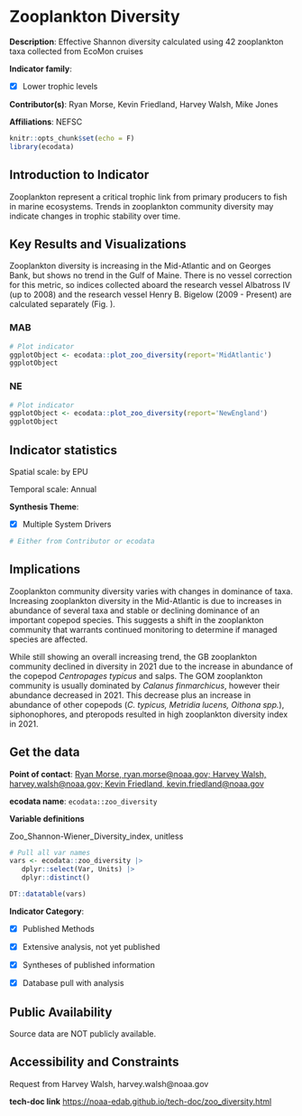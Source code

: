 # Zooplankton Diversity

**Description**: Effective Shannon diversity calculated using 42 zooplankton taxa collected from EcoMon cruises

**Indicator family**: 

- [X] Lower trophic levels


**Contributor(s)**: Ryan Morse, Kevin Friedland, Harvey Walsh, Mike Jones

**Affiliations**: NEFSC

```{r echo=FALSE}
knitr::opts_chunk$set(echo = F)
library(ecodata)
```
## Introduction to Indicator
Zooplankton represent a critical trophic link from primary producers to fish in marine ecosystems. Trends in zooplankton community diversity may indicate changes in trophic stability over time.

## Key Results and Visualizations
Zooplankton diversity is increasing in the Mid-Atlantic and on Georges Bank, but shows no trend in the Gulf of Maine. There is no vessel correction for this metric, so indices collected aboard the research vessel Albatross IV (up to 2008) and the research vessel Henry B. Bigelow (2009 - Present) are calculated separately (Fig. ).

### MAB

```{r plot_zoo_diversityMAB}
# Plot indicator
ggplotObject <- ecodata::plot_zoo_diversity(report='MidAtlantic')
ggplotObject
```

### NE

```{r plot_zoo_diversityNE}
# Plot indicator
ggplotObject <- ecodata::plot_zoo_diversity(report='NewEngland')
ggplotObject
```


## Indicator statistics 
Spatial scale: by EPU

Temporal scale: Annual

**Synthesis Theme**:

- [X] Multiple System Drivers


```{r autostats_zoo_diversity}
# Either from Contributor or ecodata
```

## Implications
Zooplankton community diversity varies with changes in dominance of taxa. Increasing zooplankton diversity in the Mid-Atlantic is due to increases in abundance of several taxa and stable or declining dominance of an important copepod species. This suggests a shift in the zooplankton community that warrants continued monitoring to determine if managed species are affected. 

While still showing an overall increasing trend, the GB zooplankton community declined in diversity in 2021 due to the increase in abundance of the copepod *Centropages typicus* and salps. The GOM zooplankton community is usually dominated by *Calanus finmarchicus*, however their abundance decreased in 2021. This decrease plus an increase in abundance of other copepods (*C. typicus, Metridia lucens, Oithona spp.*), siphonophores, and pteropods resulted in high zooplankton diversity index in 2021.

## Get the data

**Point of contact**: [Ryan Morse, ryan.morse@noaa.gov; Harvey Walsh, harvey.walsh@noaa.gov; Kevin Friedland, kevin.friedland@noaa.gov](mailto:Ryan Morse, ryan.morse@noaa.gov; Harvey Walsh, harvey.walsh@noaa.gov; Kevin Friedland, kevin.friedland@noaa.gov){.email}

**ecodata name**: `ecodata::zoo_diversity`

**Variable definitions**

Zoo_Shannon-Wiener_Diversity_index, unitless

```{r vars_zoo_diversity}
# Pull all var names
vars <- ecodata::zoo_diversity |>
   dplyr::select(Var, Units) |>
   dplyr::distinct()

DT::datatable(vars)
```
**Indicator Category**:

- [X] Published Methods
- [X] Extensive analysis, not yet published
- [X] Syntheses of published information
- [X] Database pull with analysis


## Public Availability

Source data are NOT publicly available.

## Accessibility and Constraints

Request from Harvey Walsh, harvey.walsh@noaa.gov

**tech-doc link**
<https://noaa-edab.github.io/tech-doc/zoo_diversity.html>

